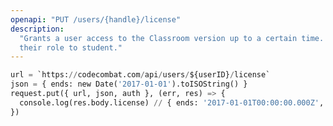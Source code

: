 ```yaml
---
openapi: "PUT /users/{handle}/license"
description:
  "Grants a user access to the Classroom version up to a certain time. Sets
  their role to student."
---
```


```python
url = `https://codecombat.com/api/users/${userID}/license`
json = { ends: new Date('2017-01-01').toISOString() }
request.put({ url, json, auth }, (err, res) => {
  console.log(res.body.license) // { ends: '2017-01-01T00:00:00.000Z', active: true }
})
```
